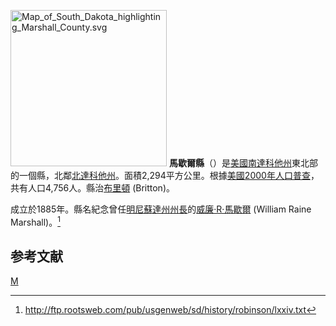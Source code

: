 {{noteTA
|T=zh-hans:马歇尔县 (南达科他州);zh-hk:馬歇爾縣 (南達科他州);zh-tw:馬歇爾郡 (南達科他州);
}}

{{Otheruses|馬歇爾縣|subject=美國南達科他州的一個縣|other=同名的縣}}
[[File:Map_of_South_Dakota_highlighting_Marshall_County.svg|250px]]
'''馬歇爾縣'''（{{lang-en|Marshall County}}）是[[美國|美國]][[南達科他州|南達科他州]]東北部的一個縣，北鄰[[北達科他州|北達科他州]]。面積2,294平方公里。根據[[美國2000年人口普查|美國2000年人口普查]]，共有人口4,756人。縣治[[布里頓_(南達科他州)|布里頓]] (Britton)。

成立於1885年。縣名紀念曾任[[明尼蘇達州|明尼蘇達州]][[明尼蘇達州州長|州長]]的[[威廉·R·馬歇爾|威廉·R·馬歇爾]] (William Raine Marshall)。<ref>http://ftp.rootsweb.com/pub/usgenweb/sd/history/robinson/lxxiv.txt</ref>

==参考文献==
<div class="references-small">
<references />
</div>
[[Category:南達科他州行政區劃|M]]